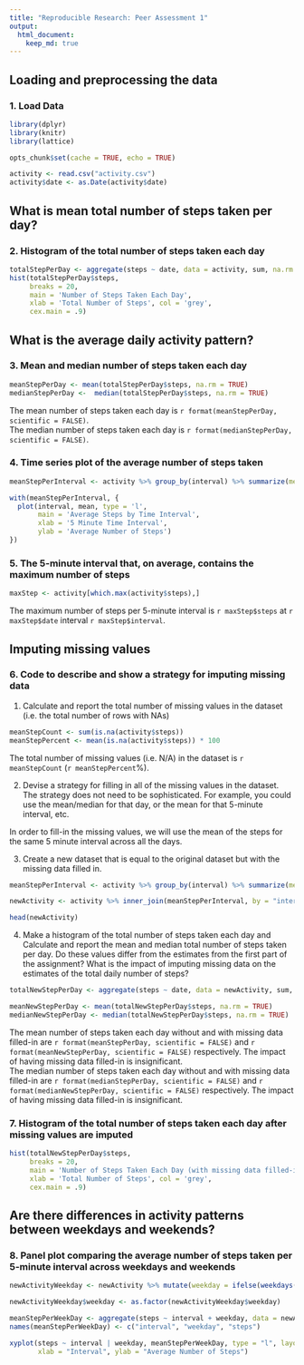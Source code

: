 ---
title: "Reproducible Research: Peer Assessment 1"
output: 
  html_document:
    keep_md: true
---


## Loading and preprocessing the data

### 1. Load Data

```{r message = FALSE, warning = FALSE}
library(dplyr)
library(knitr)
library(lattice)

opts_chunk$set(cache = TRUE, echo = TRUE)
```

```{r}
activity <- read.csv("activity.csv")
activity$date <- as.Date(activity$date)
```

## What is mean total number of steps taken per day?

### 2. Histogram of the total number of steps taken each day

```{r}
totalStepPerDay <- aggregate(steps ~ date, data = activity, sum, na.rm = TRUE)
hist(totalStepPerDay$steps, 
     breaks = 20,
     main = 'Number of Steps Taken Each Day',
     xlab = 'Total Number of Steps', col = 'grey',
     cex.main = .9)
```

## What is the average daily activity pattern?

### 3. Mean and median number of steps taken each day

```{r}
meanStepPerDay <- mean(totalStepPerDay$steps, na.rm = TRUE)
medianStepPerDay <-  median(totalStepPerDay$steps, na.rm = TRUE)
```

The mean number of steps taken each day is `r format(meanStepPerDay, scientific = FALSE)`.  
The median number of steps taken each day is `r format(medianStepPerDay, scientific = FALSE)`.

### 4. Time series plot of the average number of steps taken

```{r}
meanStepPerInterval <- activity %>% group_by(interval) %>% summarize(mean = mean(steps, na.rm = TRUE))

with(meanStepPerInterval, {
  plot(interval, mean, type = 'l',
       main = 'Average Steps by Time Interval',
       xlab = '5 Minute Time Interval',
       ylab = 'Average Number of Steps')
})
```

### 5. The 5-minute interval that, on average, contains the maximum number of steps

```{r}
maxStep <- activity[which.max(activity$steps),]
```

The maximum number of steps per 5-minute interval is `r maxStep$steps` at `r maxStep$date` interval `r maxStep$interval`.

## Imputing missing values

### 6. Code to describe and show a strategy for imputing missing data

1. Calculate and report the total number of missing values in the dataset (i.e. the total number of rows with NAs)

```{r}
meanStepCount <- sum(is.na(activity$steps))
meanStepPercent <- mean(is.na(activity$steps)) * 100
```

The total number of missing values (i.e. N/A) in the dataset is `r meanStepCount` (`r meanStepPercent`%).

2. Devise a strategy for filling in all of the missing values in the dataset. The strategy does not need to be sophisticated. For example, you could use the mean/median for that day, or the mean for that 5-minute interval, etc.

In order to fill-in the missing values, we will use the mean of the steps for the same 5 minute interval across all the days.

3. Create a new dataset that is equal to the original dataset but with the missing data filled in.

```{r}
meanStepPerInterval <- activity %>% group_by(interval) %>% summarize(mean = mean(steps, na.rm = TRUE))

newActivity <- activity %>% inner_join(meanStepPerInterval, by = "interval") %>% mutate(steps = ifelse(is.na(steps), mean, steps)) %>% select(steps, date, interval) 

head(newActivity)
```

4. Make a histogram of the total number of steps taken each day and Calculate and report the mean and median total number of steps taken per day. Do these values differ from the estimates from the first part of the assignment? What is the impact of imputing missing data on the estimates of the total daily number of steps?

```{r}
totalNewStepPerDay <- aggregate(steps ~ date, data = newActivity, sum, na.rm = TRUE)

meanNewStepPerDay <- mean(totalNewStepPerDay$steps, na.rm = TRUE)
medianNewStepPerDay <- median(totalNewStepPerDay$steps, na.rm = TRUE)
```

The mean number of steps taken each day without and with missing data filled-in are `r format(meanStepPerDay, scientific = FALSE)` and `r format(meanNewStepPerDay, scientific = FALSE)` respectively. The impact of having missing data filled-in is insignificant.  
The median number of steps taken each day without and with  missing data filled-in are `r format(medianStepPerDay, scientific = FALSE)` and `r format(medianNewStepPerDay, scientific = FALSE)` respectively. The impact of having missing data filled-in is insignificant. 

### 7. Histogram of the total number of steps taken each day after missing values are imputed

```{r}
hist(totalNewStepPerDay$steps, 
     breaks = 20,
     main = 'Number of Steps Taken Each Day (with missing data filled-in',
     xlab = 'Total Number of Steps', col = 'grey',
     cex.main = .9)
```

## Are there differences in activity patterns between weekdays and weekends?

### 8. Panel plot comparing the average number of steps taken per 5-minute interval across weekdays and weekends

```{r}
newActivityWeekday <- newActivity %>% mutate(weekday = ifelse(weekdays(date) %in% c("Saturday", "Sunday"), "weekend", "weekday"))

newActivityWeekday$weekday <- as.factor(newActivityWeekday$weekday)

meanStepPerWeekDay <- aggregate(steps ~ interval + weekday, data = newActivityWeekday, mean)
names(meanStepPerWeekDay) <- c("interval", "weekday", "steps")

xyplot(steps ~ interval | weekday, meanStepPerWeekDay, type = "l", layout = c(1, 2), 
       xlab = "Interval", ylab = "Average Number of Steps")
```


